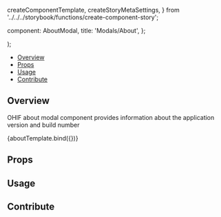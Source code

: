   createComponentTemplate,
  createStoryMetaSettings,
} from '../../../storybook/functions/create-component-story';

  component: AboutModal,
  title: 'Modals/About',
};

<Meta
  title="Modals/About"
  component={AboutModal}
/>

  <div className="bg-main-light">
    <AboutModal {...args} />
  </div>
);

<Heading
  title="About Modal"
  componentRelativePath="AboutModal/AboutModal.tsx"
/>

- [Overview](#overview)
- [Props](#props)
- [Usage](#usage)
- [Contribute](#contribute)

## Overview

OHIF about modal component provides information about the application version and build number

<Canvas>
  <Story name="Overview">{aboutTemplate.bind({})}</Story>
</Canvas>

## Props

<ArgsTable of={AboutModal} />

## Usage

## Contribute

<Footer componentRelativePath="AboutModal/__stories__/aboutModal.stories.mdx" />
